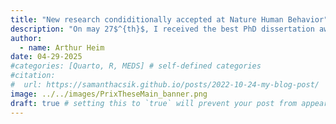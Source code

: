 ```yaml
---
title: "New research condiditionally accepted at Nature Human Behavior"
description: "On may 27$^{th}$, I received the best PhD dissertation award from the Cour des comptes"
author:
  - name: Arthur Heim
date: 04-29-2025
#categories: [Quarto, R, MEDS] # self-defined categories
#citation: 
#  url: https://samanthacsik.github.io/posts/2022-10-24-my-blog-post/ 
image: ../../images/PrixTheseMain_banner.png
draft: true # setting this to `true` will prevent your post from appearing on your listing page until you're ready!
---
```


<!-- ::: callout-tip -->

<!-- ## News ! -->


<!-- ::: -->
